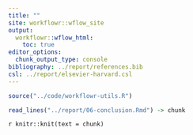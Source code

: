 ```yaml
---
title: ""
site: workflowr::wflow_site
output:
  workflowr::wflow_html:
    toc: true
editor_options:
  chunk_output_type: console
bibliography: ../report/references.bib
csl: ../report/elsevier-harvard.csl
---
```

  
```r
source("../code/workflowr-utils.R")
```

```r
read_lines("../report/06-conclusion.Rmd") -> chunk
```

`r knitr::knit(text = chunk)`


